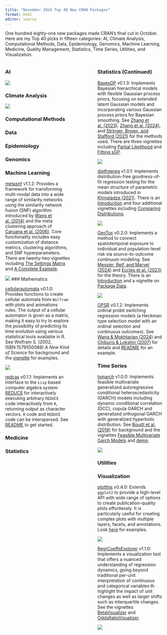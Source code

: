 ```yaml
---
title: "November 2024 Top 40 New CRAN Packages"
format: html
editor: source
---
```


One hundred eighty-one new packages made CRAN's final cut in October. Here are my Top 40 picks in fifteen categories: AI, Climate Analysis, Computational Methods, Data, Epidemiology, Genomics, Machine Learning, Medicine, Quality Management, Statistics, Time Series, Utilities, and Visualization.



:::: {.columns}

::: {.column width="45%"}

### AI



![](.png){fig-alt=""}



### Climate Analysis


![](.png){fig-alt="Time series "}

### Computational Methods






### Data



### Epidemiology








### Genomics





### Machine Learning

[metasnf](https://cran.r-project.org/src/contrib/Archive/metasnf) v1.1.2: Provides a framework for transforming multi-modal data into a wide range of similarity networks using the similarity network fusion (SNF) algorithm introduced by [Wang et al. (2014)](https://www.nature.com/articles/nmeth.2810) and the meta clustering approach of [Caruana et al. (2006)](https://ieeexplore.ieee.org/document/4053039). Core functionality includes easy customization of distance metrics, clustering algorithms, and SNF hyperparameters. There are twenty-two vignettes including [The Settings Matrix](https://cran.r-project.org/web/packages/metasnf/vignettes/settings_matrix.html) and [A Complete Example](https://cran.r-project.org/web/packages/metasnf/vignettes/a_complete_example.html).

![](metasnf.png){fig-alt="Plot of variable/solution associations"}
### Mathematics

[cellularautomata](https://cran.r-project.org/package=cellularautomata) v0.1.0: Provides functions to create cellular automata from `Wolfram` with plots and animations rules. The output of a cellular automaton is given as a matrix, making it easy to try to explore the possibility of predicting its time evolution using various statistical tools available in R. See Wolfram S. (2002, ISBN:1579550088) *A New Kind of Science* for background and the [vignette](https://cran.r-project.org/web/packages/cellularautomata/vignettes/basic-usage.html) for examples.

![](ca.gif){fig-alt="Animation of Wolfram rule 193"}

[redcas](https://CRAN.R-project.org/package=redcas) v0.1.1: Implements an interface to the `Lisp` based computer algebra system [REDUCE](http://www.reduce-algebra.com) for interactively executing arbitrary `REDUCE` code interactively from `R`, returning output as character vectors. `R` code and `REDUCE` code can be interspersed. See [README](https://cran.r-project.org/web/packages/redcas/readme/README.html) to get started.


### Medicine















### Statistics



:::

::: {.column width="10%"}

:::

::: {.column width="45%"}

### Statistics (Continued)

[BayesGP](https://cran.r-project.org/package=BayesGP) v0.1.3: Implements Bayesian hierarchical models with flexible Gaussian process priors, focusing on extended latent Gaussian models and incorporating various Gaussian process priors for Bayesian smoothing. See [Zhang et al. (2023)](https://journals.sagepub.com/doi/10.1177/09622802221134172). [Zhang et al. (2024)](https://www.tandfonline.com/doi/full/10.1080/10618600.2023.2289532), and [Stringer, Brown, and Stafford (2021)](https://academic.oup.com/biometrics/article/77/3/785/7445030?login=false) for the methods used. There are three vignettes including [Partial Likelihood](https://cran.r-project.org/web/packages/BayesGP/vignettes/BayesGP-Partial_Likelihood.html) and [Fitting sGP](https://cran.r-project.org/web/packages/BayesGP/vignettes/BayesGP-sGP.html).

![](BayesGP.png){fig-alt="Plot of inferred function"}

[distfreereg](https://cran.r-project.org/package=distfreereg) v1.0.1: Implements distribution-free goodness-of-fit regression testing for the mean structure of parametric models introduced in [Khmaladze (2021)](https://link.springer.com/article/10.1007/s10463-021-00786-3). There is an [Introduction](https://cran.r-project.org/web/packages/distfreereg/vignettes/v1_introduction.html) and four additional vignettes including [Comparing Distributions](https://cran.r-project.org/web/packages/distfreereg/vignettes/v2_compare.html).

![](distfree.png){fig-alt="Estimated density plot"}

[GeoTox](https://cran.r-project.org/package=GeoTox) v0.2.0: Implements a method to connect spatiotemporal exposure to individual and population-level risk via source-to-outcome continuum modeling. See [Messier, Reif, and Marvel (2024)](https://www.medrxiv.org/content/10.1101/2024.09.23.24314096v2) and [Eccles et al. (2023)](https://www.sciencedirect.com/science/article/pii/S0048969722060041?via%3Dihub) for the theory. There is an [Introduction](https://cran.r-project.org/web/packages/GeoTox/vignettes/introduction.html) and a vignette on [Package Data](https://cran.r-project.org/web/packages/GeoTox/vignettes/package_data.html).

![](GeoTox.png){fig-alt="Spatial contraction maps"}

[OPSR](https://cran.r-project.org/package=OPSR) v0.1.2: Implements ordinal probit switching regression models (a Heckman type selection model with an ordinal selection and continuous outcomes). See [Wang & Mokhtarian (2024)](ordinal probit switching regression models - a Heckman type selection model with an ordinal selection and continuous outcomes. Different model specifications are allowed for each treatment/regime. For more details on the method, see Wang & Mokhtarian (2024) <doi:10.1016/j.tra.2024.104072> or Chiburis & Lokshin (2007) <doi:10.1177/1536867X0700700202>.) and [Chiburis & Lokshin (2007)](https://journals.sagepub.com/doi/10.1177/1536867X0700700202) for details and [README](https://cran.r-project.org/web/packages/OPSR/readme/README.html) for an example.



### Time Series

[tsmarch](https://cran.r-project.org/package=tsmarch) v1.0.0: Implements feasible multivariate generalized autoregressive conditional heteroscedasticity (GARCH) models including dynamic conditional correlation (DCC), copula GARCH and generalized orthogonal GARCH with generalized hyperbolic distribution. See [Boudt et al.(2019)](https://www.sciencedirect.com/science/article/abs/pii/S016971611930001X?via%3Dihub) for background and the vignettes [Feasible Multivariate Garch Models](https://cran.r-project.org/web/packages/tsmarch/vignettes/feasible_multivariate_garch.pdf) and [demo](https://cran.r-project.org/web/packages/tsmarch/vignettes/tsmarch_demo.html).

![](tsmarch.png){fig-alt="Plot of Kurtosis with prediction"}




### Utilities

 



### Visualization

[plotthis](https://cran.r-project.org/package=plotthis) v0.4.0: Extends `ggplot2` to provide a high-level API with wide range of options to create publication-quality plots effortlessly. It is particularly useful for creating complex plots with multiple layers, facets, and annotations. Look [here](https://pwwang.github.io/plotthis/) for examples.

![](plotthis.png){fig-alt="Correlation pairs plots"}

[RegrCoeffsExplorer](https://cran.r-project.org/package=RegrCoeffsExplorer) v1.1.0: Implements a visualization tool that offers a nuanced understanding of regression dynamics, going beyond traditional per-unit interpretation of continuous and categorical variables th highlight the impact of unit changes as well as larger shifts such as interquartile changes. See the vignettes [BetaVisualizer](https://cran.r-project.org/web/packages/RegrCoeffsExplorer/vignettes/BetaVisualizer.html) and [OddsRatioVisualizer](https://cran.r-project.org/web/packages/RegrCoeffsExplorer/vignettes/OddsRatioVisualizer.html).

![](RegCoef.png){fig-alt="Boxblor and OR plot sshing effect sizes"}










:::





::::